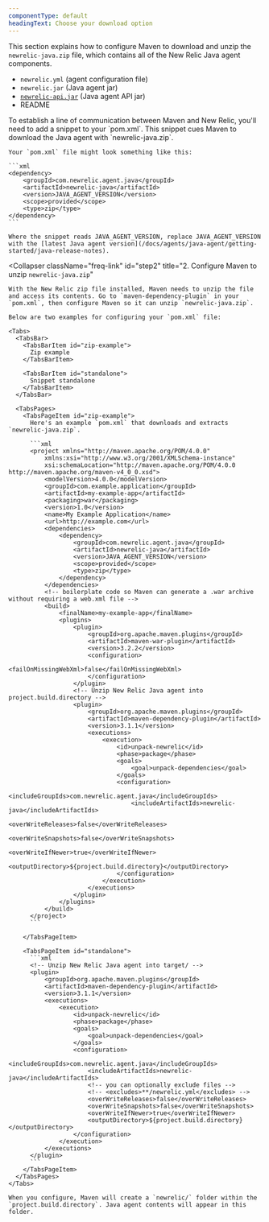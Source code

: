 ```yaml
---
componentType: default
headingText: Choose your download option
---
```


This section explains how to configure Maven to download and unzip the `newrelic-java.zip` file, which contains all of the New Relic Java agent components.

* `newrelic.yml` (agent configuration file)
* `newrelic.jar` (Java agent jar)
* [`newrelic-api.jar`](/docs/agents/java-agent/api-guides/guide-using-java-agent-api#api) (Java agent API jar)
* README

<CollapserGroup>
  <Collapser
    className="freq-link"
    id="step1"
    title="1. Configure Maven to download `newrelic-java.zip`"
  >
    To establish a line of communication between Maven and New Relic, you'll need to add a snippet to your `pom.xml`. This snippet cues Maven to download the Java agent with `newrelic-java.zip`.

    Your `pom.xml` file might look something like this:

    ```xml
    <dependency>
        <groupId>com.newrelic.agent.java</groupId>
        <artifactId>newrelic-java</artifactId>
        <version>JAVA_AGENT_VERSION</version>
        <scope>provided</scope>
        <type>zip</type>
    </dependency>
    ```

    Where the snippet reads JAVA_AGENT_VERSION, replace JAVA_AGENT_VERSION with the [latest Java agent version](/docs/agents/java-agent/getting-started/java-release-notes).
  </Collapser>

  <Collapser
    className="freq-link"
    id="step2"
    title="2. Configure Maven to unzip `newrelic-java.zip`"
  >
    With the New Relic zip file installed, Maven needs to unzip the file and access its contents. Go to `maven-dependency-plugin` in your `pom.xml`, then configure Maven so it can unzip `newrelic-java.zip`.

    Below are two examples for configuring your `pom.xml` file:

    <Tabs>
      <TabsBar>
        <TabsBarItem id="zip-example">
          Zip example
        </TabsBarItem>

        <TabsBarItem id="standalone">
          Snippet standalone
        </TabsBarItem>
      </TabsBar>

      <TabsPages>
        <TabsPageItem id="zip-example">
          Here's an example `pom.xml` that downloads and extracts `newrelic-java.zip`.

          ```xml
          <project xmlns="http://maven.apache.org/POM/4.0.0"
              xmlns:xsi="http://www.w3.org/2001/XMLSchema-instance"
              xsi:schemaLocation="http://maven.apache.org/POM/4.0.0 http://maven.apache.org/maven-v4_0_0.xsd">
              <modelVersion>4.0.0</modelVersion>
              <groupId>com.example.application</groupId>
              <artifactId>my-example-app</artifactId>
              <packaging>war</packaging>
              <version>1.0</version>
              <name>My Example Application</name>
              <url>http://example.com</url>
              <dependencies>
                  <dependency>
                      <groupId>com.newrelic.agent.java</groupId>
                      <artifactId>newrelic-java</artifactId>
                      <version>JAVA_AGENT_VERSION</version>
                      <scope>provided</scope>
                      <type>zip</type>
                  </dependency>
              </dependencies>
              <!-- boilerplate code so Maven can generate a .war archive without requiring a web.xml file -->
              <build>
                  <finalName>my-example-app</finalName>
                  <plugins>
                      <plugin>
                          <groupId>org.apache.maven.plugins</groupId>
                          <artifactId>maven-war-plugin</artifactId>
                          <version>3.2.2</version>
                          <configuration>
                              <failOnMissingWebXml>false</failOnMissingWebXml>
                          </configuration>
                      </plugin>
                      <!-- Unzip New Relic Java agent into project.build.directory -->
                      <plugin>
                          <groupId>org.apache.maven.plugins</groupId>
                          <artifactId>maven-dependency-plugin</artifactId>
                          <version>3.1.1</version>
                          <executions>
                              <execution>
                                  <id>unpack-newrelic</id>
                                  <phase>package</phase>
                                  <goals>
                                      <goal>unpack-dependencies</goal>
                                  </goals>
                                  <configuration>
                                      <includeGroupIds>com.newrelic.agent.java</includeGroupIds>
                                      <includeArtifactIds>newrelic-java</includeArtifactIds>
                                      <overWriteReleases>false</overWriteReleases>
                                      <overWriteSnapshots>false</overWriteSnapshots>
                                      <overWriteIfNewer>true</overWriteIfNewer>
                                      <outputDirectory>${project.build.directory}</outputDirectory>
                                  </configuration>
                              </execution>
                          </executions>
                      </plugin>
                  </plugins>
              </build>
          </project>
          ```

        </TabsPageItem>

        <TabsPageItem id="standalone">
          ```xml
          <!-- Unzip New Relic Java agent into target/ -->
          <plugin>
              <groupId>org.apache.maven.plugins</groupId>
              <artifactId>maven-dependency-plugin</artifactId>
              <version>3.1.1</version>
              <executions>
                  <execution>
                      <id>unpack-newrelic</id>
                      <phase>package</phase>
                      <goals>
                          <goal>unpack-dependencies</goal>
                      </goals>
                      <configuration>
                          <includeGroupIds>com.newrelic.agent.java</includeGroupIds>
                          <includeArtifactIds>newrelic-java</includeArtifactIds>
                          <!-- you can optionally exclude files -->
                          <!-- <excludes>**/newrelic.yml</excludes> -->
                          <overWriteReleases>false</overWriteReleases>
                          <overWriteSnapshots>false</overWriteSnapshots>
                          <overWriteIfNewer>true</overWriteIfNewer>
                          <outputDirectory>${project.build.directory}</outputDirectory>
                      </configuration>
                  </execution>
              </executions>
          </plugin>
          ```
        </TabsPageItem>
      </TabsPages>
    </Tabs>

    When you configure, Maven will create a `newrelic/` folder within the `project.build.directory`. Java agent contents will appear in this folder.
  </Collapser>
</CollapserGroup>

